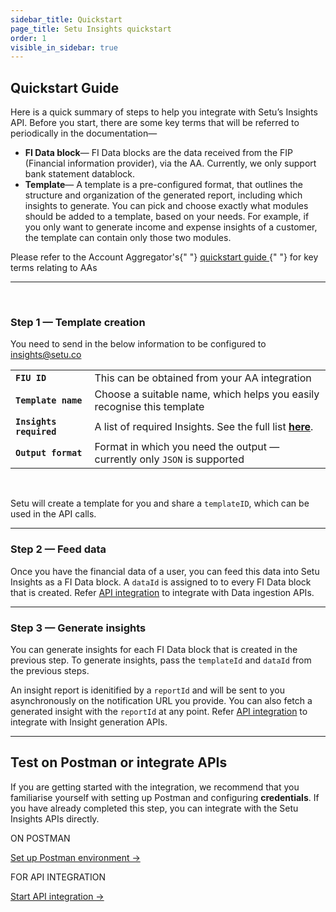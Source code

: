 ```yaml
---
sidebar_title: Quickstart
page_title: Setu Insights quickstart
order: 1
visible_in_sidebar: true
---
```


## Quickstart Guide

Here is a quick summary of steps to help you integrate with Setu’s Insights API. Before you start, there are some key terms that will be referred to periodically in the documentation—

- **FI Data block**— FI Data blocks are the data received from the FIP (Financial information provider), via the AA. Currently, we only support bank statement datablock.
- **Template**— A template is a pre-configured format, that outlines the structure and organization of the generated report, including which insights to generate. You can pick and choose exactly what modules should be added to a template, based on your needs. For example, if you only want to generate income and expense insights of a customer, the template can contain only those two modules.

<Callout type="tip">
  Please refer to the Account Aggregator's{" "}
  <a href="/data/account-aggregator/quickstart#quickstart-guide">
    quickstart guide
  </a>{" "}
  for key terms relating to AAs
</Callout>

<hr className="primary" />

<br />

### Step 1 — Template creation

You need to send in the below information to be configured to [insights@setu.co](mailto:insights@setu.co)

|                         |                                                                                                                |
| ----------------------- | -------------------------------------------------------------------------------------------------------------- |
| **`FIU ID`**            | This can be obtained from your AA integration                                                                  |
| **`Template name`**     | Choose a suitable name, which helps you easily recognise this template                                         |
| **`Insights required`** | A list of required Insights. See the full list <a href="/data/insights/insights" target="_blank">**here**</a>. |
| **`Output format`**     | Format in which you need the output — currently only `JSON` is supported                                       |

<br />

Setu will create a template for you and share a `templateID`, which can be used
in the API calls.

<hr className="primary" />

### Step 2 — Feed data

Once you have the financial data of a user, you can feed this data into Setu Insights as a FI Data block. A `dataId` is assigned to to every FI Data block that is created. Refer <a href="/data/insights/quickstart/api-integration" target="_blank">API integration</a> to integrate with Data ingestion APIs.

<hr className="primary" />

### Step 3 — Generate insights

You can generate insights for each FI Data block that is created in the previous step. To generate insights, pass the `templateId` and `dataId` from the previous steps.

An insight report is idenitified by a `reportId` and will be sent to you asynchronously on the notification URL you provide. You can also fetch a generated insight with the `reportId` at any point. Refer <a href="/data/insights/quickstart/api-integration" target="_blank">API integration</a> to integrate with Insight generation APIs.

<hr className="primary" />

## Test on Postman or integrate APIs

If you are getting started with the integration, we recommend that you familiarise yourself with setting up Postman and configuring **credentials**. If you have already completed this step, you can integrate with the Setu Insights APIs directly.

<Row>
  <Portion desktopSpan="half">
    <Card padding="small" shape="rounded">
      <p>ON POSTMAN</p>
      <a href="/data/insights/quickstart/postman" target="_blank">
        Set up Postman environment ->
      </a>
    </Card>
  </Portion>
  <Portion desktopSpan="half">
    <Card padding="small" shape="rounded">
      <p>FOR API INTEGRATION</p>
      <a
        href="/data/account-aggregator/quickstart/api-integration"
        target="_blank"
      >
        Start API integration ->
      </a>
    </Card>
  </Portion>
</Row>

<WasPageHelpful />
